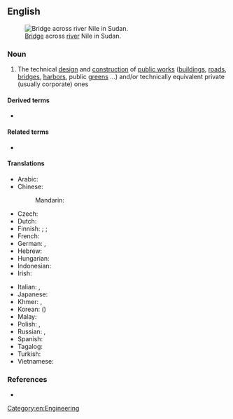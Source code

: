 ==English==
{{wikipedia}}
{{wikiversity}}
[[File:Tuti suspension bridge.jpg|thumb|[[bridge|Bridge]] across [[river]] Nile in Sudan.]]

===Noun===
{{en-noun|-}}

# The technical [[design]] and [[construction]] of [[public works]] ([[building]]s, [[road]]s, [[bridge]]s, [[harbor]]s, public [[green]]s ...) and/or technically equivalent private (usually corporate) ones

====Derived terms====
* {{l|en|civils}}

====Related terms====
* {{l|en|civil engineer}}

====Translations====
{{trans-top|technical design and construction of public works and/or equivalent private ones}}
* Arabic: {{t-needed|ar}}
* Chinese:
*: Mandarin: {{t+|cmn|土木工程|tr=tǔmù gōngchéng|sc=Hani}}
* Czech: {{t|cs|stavební inženýrství|n}}
* Dutch: {{t|nl|burgerlijke bouwkunde}}
* Finnish: {{t|fi|yhdyskuntatekniikka}} {{q|technology}}; {{t|fi|rakennussuunnittelu}} {{q|design}}; {{t+|fi|rakentaminen}} {{q|construction}}
* French: {{t+|fr|génie civil|m}}
* German: {{t|de|Bauingenieurwesen|n}}, {{t+|de|Bauwesen|n}}
* Hebrew: {{t+|he|הַנְדָּסָה אֶזְרָחִית|f|tr=handasah ezrakhit}}
* Hungarian: {{t|hu|[[építőmérnök]]i/[[általános]] [[mérnök]]i [[munka]]/[[munkálat]]ok/[[tudomány]]ok}}
* Indonesian: {{t|id|teknik sipil}}
* Irish: {{t|ga|innealtóireacht shibhialta|f}}
{{trans-mid}}
* Italian: {{t|it|genio civile|m}}, {{t+|it|ingegneria civile|f}}
* Japanese: {{t|ja|土木工学|tr=どぼくこうがく, doboku kōgaku|sc=Jpan}}
* Khmer: {{t|km|អសេនិកវិស្វកម្ម|sc=Khmr|tr=a’seenɨk vi’sva’kam}}, {{t|km|វិស្វកម្មស៊ីវិល|sc=Khmr|tr=vi’sva’kam siivɨl}}
* Korean: {{t+|ko|토목공학|sc=Kore}} ({{t+|ko|土木工學|sc=Kore}})
* Malay: {{t+|ms|kejuruteraan awam}}
* Polish: {{t|pl|inżynieria wodno-lądowa|f}}, {{t|pl|inżynieria lądowa|f}}
* Russian: {{t|ru|строи́тельная инжене́рия|f}}, {{t|ru|гражда́нское строи́тельство|n}}
* Spanish: {{t|es|ingeniería civil|f}}
* Tagalog: {{t|tl|bayanhing agsikapan}}
* Turkish: {{t|tr|inşaat mühendisliği}}
* Vietnamese: {{t|vi|kỹ thuật xây dựng dân dụng}}
{{trans-bottom}}

===References===
* {{R:Websters}}

[[Category:en:Engineering]]